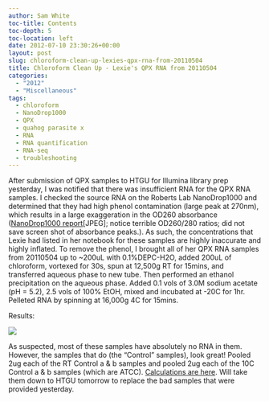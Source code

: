 ```yaml
---
author: Sam White
toc-title: Contents
toc-depth: 5
toc-location: left
date: 2012-07-10 23:30:26+00:00
layout: post
slug: chloroform-clean-up-lexies-qpx-rna-from-20110504
title: Chloroform Clean Up - Lexie's QPX RNA from 20110504
categories:
  - "2012"
  - "Miscellaneous"
tags:
  - chloroform
  - NanoDrop1000
  - QPX
  - quahog parasite x
  - RNA
  - RNA quantification
  - RNA-seq
  - troubleshooting
---
```


After submission of QPX samples to HTGU for Illumina library prep yesterday, I was notified that there was insufficient RNA for the QPX RNA samples. I checked the source RNA on the Roberts Lab NanoDrop1000 and determined that they had high phenol contamination (large peak at 270nm), which results in a large exaggeration in the OD260 absorbance ([NanoDrop1000 report](https://eagle.fish.washington.edu/Arabidopsis//RNA%20Spec%20Readings/201200710%20QPX%20RNA%20ODs-01.JPG)[JPEG]; notice terrible OD260/280 ratios; did not save screen shot of absorbance peaks.). As such, the concentrations that Lexie had listed in her notebook for these samples are highly inaccurate and highly inflated. To remove the phenol, I brought all of her QPX RNA samples from 20110504 up to ~200uL with 0.1%DEPC-H2O, added 200uL of chloroform, vortexed for 30s, spun at 12,500g RT for 15mins, and transferred aqueous phase to new tube. Then performed an ethanol precipitation on the aqueous phase. Added 0.1 vols of 3.0M sodium acetate (pH = 5.2), 2.5 vols of 100% EtOH, mixed and incubated at -20C for 1hr. Pelleted RNA by spinning at 16,000g 4C for 15mins.

Results:

![](https://eagle.fish.washington.edu/Arabidopsis//RNA%20Spec%20Readings/201200710%20Chloroformed%20QPX%20RNA%20ODs-02.JPG)

As suspected, most of these samples have absolutely no RNA in them. However, the samples that do (the "Control" samples), look great! Pooled 2ug each of the RT Control a & b samples and pooled 2ug each of the 10C Control a & b samples (which are ATCC). [Calculations are here](https://docs.google.com/spreadsheet/ccc?key=0AmS_90rPaQMzdG83MFVDZVc3V2lIRzVjcUlxenN6VEE). Will take them down to HTGU tomorrow to replace the bad samples that were provided yesterday.
